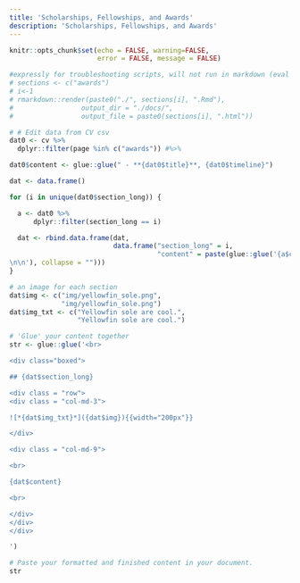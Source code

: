 ```yaml
---
title: 'Scholarships, Fellowships, and Awards'
description: 'Scholarships, Fellowships, and Awards'
---
```


```r
knitr::opts_chunk$set(echo = FALSE, warning=FALSE, 
                      error = FALSE, message = FALSE)
```

```r
#expressly for troubleshooting scripts, will not run in markdown (eval = FALSE)
# sections <- c("awards")
# i<-1
# rmarkdown::render(paste0("./", sections[i], ".Rmd"),
#                 output_dir = "./docs/",
#                 output_file = paste0(sections[i], ".html"))
```

```r
# # Edit data from CV csv
dat0 <- cv %>%
  dplyr::filter(page %in% c("awards")) #%>%

dat0$content <- glue::glue(" - **{dat0$title}**, {dat0$timeline}")

dat <- data.frame()

for (i in unique(dat0$section_long)) {

  a <- dat0 %>%
      dplyr::filter(section_long == i)

  dat <- rbind.data.frame(dat,
                          data.frame("section_long" = i,
                                     "content" = paste(glue::glue('{a$content}
\n\n'), collapse = "")))
}

# an image for each section
dat$img <- c("img/yellowfin_sole.png", 
             "img/yellowfin_sole.png")
dat$img_txt <- c("Yellowfin sole are cool.", 
                 "Yellowfin sole are cool.")

```


```r

# 'Glue' your content together
str <- glue::glue('<br>

<div class="boxed">

## {dat$section_long}

<div class = "row">
<div class = "col-md-3">

![*{dat$img_txt}*]({dat$img}){{width="200px"}}

</div>

<div class = "col-md-9">

<br>

{dat$content}

<br>

</div>
</div>
</div>

')

# Paste your formatted and finished content in your document. 
str 

```
